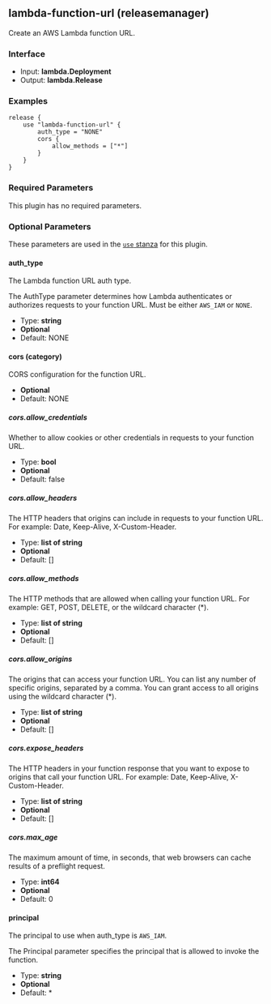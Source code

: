 ## lambda-function-url (releasemanager)

Create an AWS Lambda function URL.

### Interface

- Input: **lambda.Deployment**
- Output: **lambda.Release**

### Examples

```hcl
release {
	use "lambda-function-url" {
		auth_type = "NONE"
		cors {
			allow_methods = ["*"]
		}
	}
}
```

### Required Parameters

This plugin has no required parameters.

### Optional Parameters

These parameters are used in the [`use` stanza](/waypoint/docs/waypoint-hcl/use) for this plugin.

#### auth_type

The Lambda function URL auth type.

The AuthType parameter determines how Lambda authenticates or authorizes requests to your function URL. Must be either `AWS_IAM` or `NONE`.

- Type: **string**
- **Optional**
- Default: NONE

#### cors (category)

CORS configuration for the function URL.


- **Optional**
- Default: NONE

##### cors.allow_credentials

Whether to allow cookies or other credentials in requests to your function URL.

- Type: **bool**
- **Optional**
- Default: false

##### cors.allow_headers

The HTTP headers that origins can include in requests to your function URL. For example: Date, Keep-Alive, X-Custom-Header.

- Type: **list of string**
- **Optional**
- Default: []

##### cors.allow_methods

The HTTP methods that are allowed when calling your function URL. For example: GET, POST, DELETE, or the wildcard character (*).

- Type: **list of string**
- **Optional**
- Default: []

##### cors.allow_origins

The origins that can access your function URL. You can list any number of specific origins, separated by a comma. You can grant access to all origins using the wildcard character (*).

- Type: **list of string**
- **Optional**
- Default: []

##### cors.expose_headers

The HTTP headers in your function response that you want to expose to origins that call your function URL. For example: Date, Keep-Alive, X-Custom-Header.

- Type: **list of string**
- **Optional**
- Default: []

##### cors.max_age

The maximum amount of time, in seconds, that web browsers can cache results of a preflight request.

- Type: **int64**
- **Optional**
- Default: 0

#### principal

The principal to use when auth_type is `AWS_IAM`.

The Principal parameter specifies the principal that is allowed to invoke the function.

- Type: **string**
- **Optional**
- Default: *
